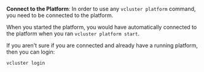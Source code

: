 **Connect to the Platform**: In order to use any `vcluster platform` command, you need to be connected to the platform. 

When you started the platform, you would have automatically connected to the platform when you ran `vcluster platform start`. 

If you aren't sure if you are connected and already have a running platform, then you can login:

```
vcluster login
```
